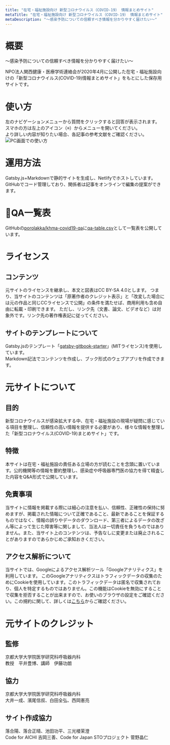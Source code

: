 ```yaml
---
title: "在宅・福祉施設向け 新型コロナウイルス（COVID-19） 情報まとめサイト"
metaTitle: "在宅・福祉施設向け 新型コロナウイルス（COVID-19） 情報まとめサイト"
metaDescription: "～感染予防についての信頼すべき情報を分かりやすく届けたい～"
---
```


# 概要
～感染予防についての信頼すべき情報を分かりやすく届けたい～  

NPO法人関西健康・医療学術連絡会が2020年4月に公開した在宅・福祉施設向けの「新型コロナウイルス(COVID-19)情報まとめサイト」をもとにした保存用サイトです。

# 使い方
左のナビゲーションメニューから質問をクリックすると回答が表示されます。  
スマホの方は左上のアイコン（≡）からメニューを開いてください。  
より詳しい内容が知りたい場合、各記事の参考文献をご確認ください。
![PC画面での使い方](https://user-images.githubusercontent.com/10286653/92717965-13bfb500-f39c-11ea-9894-7ac8b3787789.gif)

# 運用方法
Gatsby.js+Markdownで静的サイトを生成し、Netlifyでホストしています。GitHubでコード管理しており、関係者は記事をオンラインで編集の提案ができます。

# QA一覧表
GitHubの[porolakka/khma-covid19-qa](https://github.com/porolakka/khma-covid19-qa)に[qa-table.csv](https://github.com/porolakka/khma-covid19-qa/blob/master/qa-table.csv)として一覧表を公開しています。

# ライセンス
## コンテンツ
元サイトのライセンスを継承し、本文と図表はCC BY-SA 4.0とします。
つまり、当サイトのコンテンツは「原著作者のクレジット表示」と「改変した場合には元の作品と同じCCライセンスで公開」の条件を満たせば、商用利用も含め自由に転載・印刷できます。
ただし、リンク先（文書、論文、ビデオなど）は対象外です。リンク先の著作権表記に従ってください。

## サイトのテンプレートについて
Gatsby.jsのテンプレート「[gatsby-gitbook-starter](https://github.com/hasura/gatsby-gitbook-starter)」(MITライセンス)を使用しています。  
Markdown記法でコンテンツを作成し、ブック形式のウェブアプリを作成できます。  

# 元サイトについて
## 目的
新型コロナウイルスが感染拡大する中、在宅・福祉施設の現場が疑問に感じている項目を整理し、信頼性の高い情報を提供する必要があり、様々な情報を整理した「新型コロナウイルス(COVID-19)まとめサイト」です。

## 特徴
本サイトは在宅・福祉施設の責任ある立場の方が読むことを念頭に置いています。公的機関等の情報を要約整理し、感染症や呼吸器専門医の協力を得て精査した内容をQ&A形式で公開しています。

## 免責事項
当サイトに情報を掲載する際には細心の注意を払い、信頼性、正確性の保持に努めますが、掲載された情報について正確であること、最新であることを保証するものではなく、情報の誤りやデータのダウンロード、第三者によるデータの改ざん等によって生じた障害等に関しまして、当法人は一切責任を負うものではありません。また、当サイト上のコンテンツは、予告なしに変更または廃止されることがありますのであらかじめご承知おきください。

## アクセス解析について
当サイトでは、Googleによるアクセス解析ツール「Googleアナリティクス」を利用しています。 このGoogleアナリティクスはトラフィックデータの収集のためにCookieを使用しています。このトラフィックデータは匿名で収集されており、個人を特定するものではありません。この機能はCookieを無効にすることで収集を拒否することが出来ますので、お使いのブラウザの設定をご確認ください。この規約に関して、詳しくは[こちら](https://www.google.com/analytics/terms/jp.html)からご確認ください。

# 元サイトのクレジット
## 監修
京都大学大学院医学研究科呼吸器内科  
教授　平井豊博、講師　伊藤功朗

## 協力
京都大学大学院医学研究科呼吸器内科  
大井一成、濱尾信叔、白田全弘、西岡憲亮

## サイト作成協力
落合陽、落合正晴、池田功平、三光楼茉澄  
Code for AICHI 吉岡三善、Code for Japan STOプロジェクト 菅野晶仁